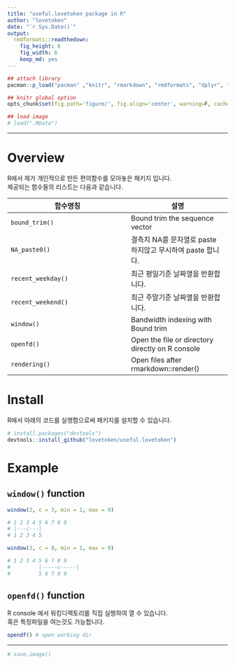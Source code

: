 ```yaml
---
title: "useful.lovetoken package in R"
author: "lovetoken"
date: "`r Sys.Date()`"
output: 
  rmdformats::readthedown:
    fig_height: 6
    fig_width: 6
    keep_md: yes
---
```


```r
## attach library
pacman::p_load("pacman" ,"knitr", "rmarkdown", "rmdformats", "dplyr", "useful.lovetoken")

## knitr global option
opts_chunk$set(fig.path='figure/', fig.align='center', warning=F, cache=F)

## load image
# load(".RData")
```

********

# Overview

R에서 제가 개인적으로 만든 편의함수를 모아놓은 패키지 입니다.  
제공되는 함수들의 리스트는 다음과 같습니다.  

함수명칭 | 설명
--------------------|-----------------
`bound_trim()`      | Bound trim the sequence vector
`NA_paste0()`       | 결측치 NA를 문자열로 paste 하지않고 무시하여 paste 합니다.
`recent_weekday()`  | 최근 평일기준 날짜열을 반환합니다.
`recent_weekend()`  | 최근 주말기준 날짜열을 반환합니다.
`window()`	        | Bandwidth indexing with Bound trim
`openfd()`			| Open the file or directory directly on R console
`rendering()`		| Open files after rmarkdown::render()

# Install

R에서 아래의 코드를 실행함으로써 패키지를 설치할 수 있습니다.

```r
# install.packages("devtools")
devtools::install_github("lovetoken/useful.lovetoken")
```

# Example

## `window()` function

```r
window(2, c = 3, min = 1, max = 9)

# 1 2 3 4 5 6 7 8 9  
# |---c---|
# 1 2 3 4 5
```

```r
window(3, c = 8, min = 1, max = 9)

# 1 2 3 4 5 6 7 8 9  
#         |-----c-----|
#         5 6 7 8 9
```

## `openfd()` function

R console 에서 워킹디렉토리를 직접 실행하여 열 수 있습니다.  
혹은 특정파일을 여는것도 가능합니다.  

```r
opendf() # open working dir
```

********

```r
# save.image()
```
